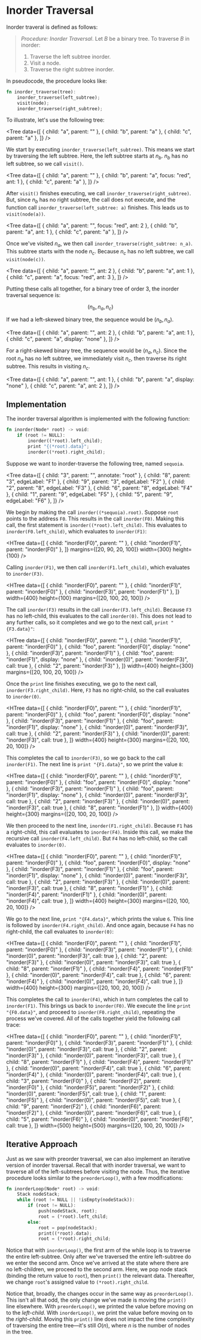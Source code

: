 
# Inorder Traversal

Inorder traveral is defined as follows:

> _Procedure: Inorder Traversal_. Let ${B}$ be a binary tree. To traverse
> ${B}$ in inorder:
>
> 1. Traverse the left subtree inorder.
> 2. Visit a node.
> 3. Traverse the right subtree inorder.

In pseudocode, the procedure looks like:

```rust
fn inorder_traverse(tree):
	inorder_traverse(left_subtree);
	visit(node);
	inorder_traverse(right_subtree);
```

To illustrate, let's use the following tree:

<Tree
	data={[
		{ child: "a", parent: "" },
		{ child: "b", parent: "a" },
		{ child: "c", parent: "a" },
	]}
/>

We start by executing `inorder_traverse(left_subtree)`. This means we start
by traversing the left subtree. Here, the left subtree starts at ${n_b.}$
${n_b}$ has no left subtree, so we call `visit()`.

<Tree
	data={[
		{ child: "a", parent: "" },
		{ child: "b", parent: "a", focus: "red", ant: 1 },
		{ child: "c", parent: "a" },
	]}
/>

After `visit()` finishes executing, we call
`inorder_traverse(right_subtree)`. But, since ${n_b}$ has no right subtree,
the call does not execute, and the function call
`inorder_traverse(left_subtree: a)` finishes. This leads us to
`visit(node(a))`.

<Tree
	data={[
		{ child: "a", parent: "", focus: "red", ant: 2 },
		{ child: "b", parent: "a", ant: 1 },
		{ child: "c", parent: "a" },
	]}
/>

Once we've visited ${n_a,}$ we then call
`inorder_traverse(right_subtree: n_a)`. This subtree starts with the node
${n_c.}$ Because ${n_c}$ has no left subtree, we call
`visit(node(c))`.

<Tree
	data={[
		{ child: "a", parent: "", ant: 2 },
		{ child: "b", parent: "a", ant: 1 },
		{ child: "c", parent: "a", focus: "red", ant: 3 },
	]}
/>

Putting these calls all together, for a binary tree of order ${3,}$ the
inorder traversal sequence is:

$$
	(n_b, n_a, n_c)
$$

If we had a left-skewed binary tree, the sequence would be ${(n_b, n_a).}$

<Tree
	data={[
		{ child: "a", parent: "", ant: 2 },
		{ child: "b", parent: "a", ant: 1 },
		{ child: "c", parent: "a", display: "none" },
	]}
/>

For a right-skewed binary tree, the sequence would be ${(n_a, n_c).}$ Since
the root ${n_a}$ has no left subtree, we immediately visit ${n_c,}$ then
traverse its right subtree. This results in visiting ${n_c.}$

<Tree
	data={[
		{ child: "a", parent: "", ant: 1 },
		{ child: "b", parent: "a", display: "none" },
		{ child: "c", parent: "a", ant: 2 },
	]}
/>

## Implementation

The inorder traversal algorithm is implemented with the following function:

```rust
fn inorder(Node* root) -> void:
	if (root != NULL):
		inorder((*root).left_child);
		print "{(*root).data}";
		inorder((*root).right_child);
```

Suppose we want to inorder-traverse the following tree, named `sequoia`.

<Tree
	data={[
		{ child: "3", parent: "", annotate: "root" },
		{ child: "8", parent: "3", edgeLabel: "F1" },
		{ child: "9", parent: "3", edgeLabel: "F2" },
		{ child: "2", parent: "8", edgeLabel: "F3" },
		{ child: "6", parent: "8", edgeLabel: "F4" },
		{ child: "1", parent: "9", edgeLabel: "F5" },
		{ child: "5", parent: "9", edgeLabel: "F6" },
	]}
/>

We begin by making the call `inorder((*sequoia).root)`. Suppose `root`
points to the address `F0`. This results in the call `inorder(F0)`. Making
this call, the first statement is `inorder((*root).left_child)`. This
evaluates to `inorder(F0.left_child)`, which evaluates to `inorder(F1)`:

<HTree
	data={[
		{ child: "inorder(F0)", parent: "" },
		{ child: "inorder(F1)", parent: "inorder(F0)" },
	]}
	margins={[20, 90, 20, 100]}
	width={300}
	height={100}
/>

Calling `inorder(F1)`, we then call `inorder(F1.left_child)`, which
evaluates to `inorder(F3)`.

<HTree
	data={[
		{ child: "inorder(F0)", parent: "" },
		{ child: "inorder(F1)", parent: "inorder(F0)" },
		{ child: "inorder(F3)", parent: "inorder(F1)" },
	]}
	width={400}
	height={100}
	margins={[20, 100, 20, 100]}
/>

The call `inorder(F3)` results in the call `inorder(F3.left_child)`.
Because `F3` has no left-child, this evaluates to the call `inorder(0)`.
This does not lead to any further calls, so it completes and we go to the
next call, `print "{F3.data}"`:

<HTree
	data={[
		{ child: "inorder(F0)", parent: "" },
		{ child: "inorder(F1)", parent: "inorder(F0)" },
		{ child: "foo", parent: "inorder(F0)", display: "none" },
		{ child: "inorder(F3)", parent: "inorder(F1)" },
		{ child: "foo", parent: "inorder(F1)", display: "none" },
		{ child: "inorder(0)", parent: "inorder(F3)", call: true },
		{ child: "2", parent: "inorder(F3)" },
	]}
	width={400}
	height={300}
	margins={[20, 100, 20, 100]}
/>

Once the `print` line finishes executing, we go to the next call,
`inorder(F3.right_child)`. Here, `F3` has no right-child, so the call
evaluates to `inorder(0)`.

<HTree
	data={[
		{ child: "inorder(F0)", parent: "" },
		{ child: "inorder(F1)", parent: "inorder(F0)" },
		{ child: "foo", parent: "inorder(F0)", display: "none" },
		{ child: "inorder(F3)", parent: "inorder(F1)" },
		{ child: "foo", parent: "inorder(F1)", display: "none" },
		{ child: "inorder(0)", parent: "inorder(F3)", call: true },
		{ child: "2", parent: "inorder(F3)" },
		{ child: "inorder(0)", parent: "inorder(F3)", call: true },
	]}
	width={400}
	height={300}
	margins={[20, 100, 20, 100]}
/>

This completes the call to `inorder(F3)`, so we go back to the call
`inorder(F1)`. The next line is `print "{F1.data}"`, so we print the value
`8`:

<HTree
	data={[
		{ child: "inorder(F0)", parent: "" },
		{ child: "inorder(F1)", parent: "inorder(F0)" },
		{ child: "foo", parent: "inorder(F0)", display: "none" },
		{ child: "inorder(F3)", parent: "inorder(F1)" },
		{ child: "foo", parent: "inorder(F1)", display: "none" },
		{ child: "inorder(0)", parent: "inorder(F3)", call: true },
		{ child: "2", parent: "inorder(F3)" },
		{ child: "inorder(0)", parent: "inorder(F3)", call: true },
		{ child: "8", parent: "inorder(F1)" },
	]}
	width={400}
	height={300}
	margins={[20, 100, 20, 100]}
/>

We then proceed to the next line, `inorder(F1.right_child)`. Because `F1`
has a right-child, this call evaluates to `inorder(F4)`. Inside this call,
we make the recursive call `inorder(F4.left_child)`. But `F4` has no
left-child, so the call evaluates to `inorder(0)`.

<HTree
	data={[
		{ child: "inorder(F0)", parent: "" },
		{ child: "inorder(F1)", parent: "inorder(F0)" },
		{ child: "foo", parent: "inorder(F0)", display: "none" },
		{ child: "inorder(F3)", parent: "inorder(F1)" },
		{ child: "foo", parent: "inorder(F1)", display: "none" },
		{ child: "inorder(0)", parent: "inorder(F3)", call: true },
		{ child: "2", parent: "inorder(F3)" },
		{ child: "inorder(0)", parent: "inorder(F3)", call: true },
		{ child: "8", parent: "inorder(F1)" },
		{ child: "inorder(F4)", parent: "inorder(F1)" },
		{ child: "inorder(0)", parent: "inorder(F4)", call: true },
	]}
	width={400}
	height={300}
	margins={[20, 100, 20, 100]}
/>

We go to the next line, `print "{F4.data}"`, which prints the value `6`.
This line is followed by `inorder(F4.right_child)`. And once again, because
`F4` has no right-child, the call evaluates to `inorder(0)`:

<HTree
	data={[
		{ child: "inorder(F0)", parent: "" },
		{ child: "inorder(F1)", parent: "inorder(F0)" },
		{ child: "inorder(F3)", parent: "inorder(F1)" },
		{ child: "inorder(0)", parent: "inorder(F3)", call: true },
		{ child: "2", parent: "inorder(F3)" },
		{ child: "inorder(0)", parent: "inorder(F3)", call: true },
		{ child: "8", parent: "inorder(F1)" },
		{ child: "inorder(F4)", parent: "inorder(F1)" },
		{ child: "inorder(0)", parent: "inorder(F4)", call: true },
		{ child: "6", parent: "inorder(F4)" },
		{ child: "inorder(0)", parent: "inorder(F4)", call: true },
	]}
	width={400}
	height={300}
	margins={[20, 100, 20, 100]}
/>

This completes the call to `inorder(F4)`, which in turn completes the call
to `inorder(F1)`. This brings us back to `inorder(F0)`. We execute the line
`print "{F0.data}"`, and proceed to `inorder(F0.right_child)`, repeating
the process we've covered. All of the calls together yield the following
call trace:

<HTree
	data={[
		{ child: "inorder(F0)", parent: "" },
		{ child: "inorder(F1)", parent: "inorder(F0)" },
		{ child: "inorder(F3)", parent: "inorder(F1)" },
		{ child: "inorder(0)", parent: "inorder(F3)", call: true },
		{ child: "2", parent: "inorder(F3)" },
		{ child: "inorder(0)", parent: "inorder(F3)", call: true },
		{ child: "8", parent: "inorder(F1)" },
		{ child: "inorder(F4)", parent: "inorder(F1)" },
		{ child: "inorder(0)", parent: "inorder(F4)", call: true },
		{ child: "6", parent: "inorder(F4)" },
		{ child: "inorder(0)", parent: "inorder(F4)", call: true },
		{ child: "3", parent: "inorder(F0)" },
		{ child: "inorder(F2)", parent: "inorder(F0)" },
		{ child: "inorder(F5)", parent: "inorder(F2)" },
		{ child: "inorder(0)", parent: "inorder(F5)", call: true },
		{ child: "1", parent: "inorder(F5)" },
		{ child: "inorder(0)", parent: "inorder(F5)", call: true },
		{ child: "9", parent: "inorder(F2)" },
		{ child: "inorder(F6)", parent: "inorder(F2)" },
		{ child: "inorder(0)", parent: "inorder(F6)", call: true },
		{ child: "5", parent: "inorder(F6)" },
		{ child: "inorder(0)", parent: "inorder(F6)", call: true },
	]}
	width={500}
	height={500}
	margins={[20, 100, 20, 100]}
/>

## Iterative Approach

Just as we saw with preorder traversal, we can also implement an iterative
version of inorder traversal. Recall that with inorder traversal, we want
to traverse all of the left-subtrees before visiting the node. Thus, the
iterative procedure looks similar to the `preorderLoop()`, with a few
modifications:

```rust
fn inorderLoop(Node* root) -> void:
	Stack nodeStack;
	while (root != NULL || !isEmpty(nodeStack)):
		if (root != NULL):
			push(nodeStack, root);
			root = (*root).left_child;
		else:
			root = pop(nodeStack);
			print((*root).data);
			root = (*root).right_child;
```

Notice that with `inorderLoop()`, the first arm of the while loop is to
traverse the entire left-subtree. Only after we've traversed the entire
left-subtree do we enter the second arm. Once we've arrived at the state
where there are no left-children, we proceed to the second arm. Here, we
pop node stack (binding the return value to `root`), then `print()` the
relevant data. Thereafter, we change `root`'s assigned value to
`(*root).right_child`.

Notice that, broadly, the changes occur in the same way as
`preorderLoop()`. This isn't all that odd, the only change we've made is
moving the `print()` line elsewhere. With `preorderLoop()`, we printed the
value before moving on to the _left-child_. With `inorderLoop()`, we print
the value before moving on to the _right-child_. Moving this `print()` line
does not impact the time complexity of traversing the entire tree—it's
still ${O(n),}$ where ${n}$ is the number of nodes in the tree.
